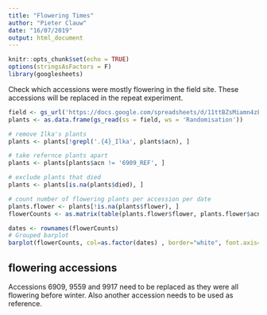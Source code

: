 ```yaml
---
title: "Flowering Times"
author: "Pieter Clauw"
date: "16/07/2019"
output: html_document
---
```


```r
knitr::opts_chunk$set(echo = TRUE)
options(stringsAsFactors = F)
library(googlesheets)

```

Check which accessions were mostly flowering in the field site.
These accessions will be replaced in the repeat experiment.



```r
field <- gs_url('https://docs.google.com/spreadsheets/d/11ttBZsMiamn4zEDHUNT-L8CsK4EoAwtbSSUjTs5YEj8/edit#gid=1745182587')
plants <- as.data.frame(gs_read(ss = field, ws = 'Randomisation'))
```


```r
# remove Ilka's plants
plants <- plants[!grepl('.{4}_Ilka', plants$acn), ]

# take refernce plants apart
plants <- plants[plants$acn != '6909_REF', ]

# exclude plants that died
plants <- plants[is.na(plants$died), ]
```

```r
# count number of flowering plants per accession per date
plants.flower <- plants[!is.na(plants$flower), ]
flowerCounts <- as.matrix(table(plants.flower$flower, plants.flower$acn))

dates <- rownames(flowerCounts)
# Grouped barplot
barplot(flowerCounts, col=as.factor(dates) , border="white", font.axis=2, beside=T, legend=dates, xlab="group", font.lab=2)
```


## flowering accessions
Accessions 6909, 9559 and 9917 need to be replaced as they were all flowering before winter.
Also another accession needs to be used as reference.



